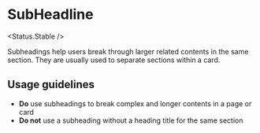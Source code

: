 
# SubHeadline

<Status.Stable />

Subheadings help users break through larger related contents in the same section.
They are usually used to separate sections within a card.

<Story id="typography-subheading--base" />
<Props />

## Usage guidelines

- **Do** use subheadings to break complex and longer contents in a page or card
- **Do not** use a subheading without a heading title for the same section
